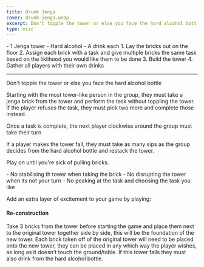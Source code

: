 ```yaml
---
title: Drunk Jenga
cover: drunk-jenga.webp
excerpt: Don't topple the tower or else you face the hard alcohol bottle
type: misc
---
```


<GameHero
  cover="/BeerGoggleGames/images/drunk-jenga.webp"
  alt="Drunk Jenga"
/>

<GameSection title="Equipment" icon="/BeerGoggleGames/images/liquor.webp">
-   1 Jenga tower
-   Hard alcohol
-   A drink each
</GameSection>

<GameSection title="Setup" icon="/BeerGoggleGames/images/settings.webp">
1.  Lay the bricks out on the floor
2.  Assign each brick with a task and give multiple bricks the same task based on the liklihood you would like them to be done
3.  Build the tower
4.  Gather all players with their own drinks

* * *
</GameSection>

<GameSection title="Aim of the Game" icon="/BeerGoggleGames/images/target.webp">
<p>Don't topple the tower or else you face the hard alcohol bottle</p>
</GameSection>

<GameSection title="How to Play" icon="/BeerGoggleGames/images/question.webp">
Starting with the most tower-like person in the group, they must take a jenga brick from the tower and perform the task without toppling the tower. If the player refuses the task, they must pick two more and complete those instead.

Once a task is complete, the next player clockwise around the group must take their turn

If a player makes the tower fall, they must take as many sips as the group decides from the hard alcohol bottle and restack the tower.

Play on until you're sick of pulling bricks.
</GameSection>

<GameSection title="Rules" icon="/BeerGoggleGames/images/rules.webp">
-   No stabilising th tower when taking the brick
-   No disrupting the tower when its not your turn
-   No peaking at the task and choosing the task you like
</GameSection>

<GameSection title="Special Edition" icon="/BeerGoggleGames/images/special.webp">

<p>Add an extra layer of excitement to your game by playing:</p>

<h4>Re-construction</h4>

<p>Take 3 bricks from the tower before starting the game and place them next to the original tower together side by side, this will be the foundation of the new tower. Each brick taken off of the original tower will need to be placed onto the new tower, they can be placed in any which way the player wishes, as long as it doesn't touch the ground/table. If this tower falls they must also drink from the hard alcohol bottle.</p>
</GameSection>

<ShareButtons title="Drunk Jenga" />

<FeedbackCard>
</FeedbackCard>
